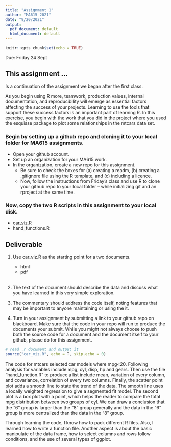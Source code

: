 ```yaml
---
title: "Assignment 1"
author: "MA615 2021"
date: "9/20/2021"
output:
  pdf_document: default
  html_document: default
---
```


```r
knitr::opts_chunk$set(echo = TRUE)
```

Due: Friday 24 Sept

## This assignment ...

Is a continuation of the assignment we began after the first class.

As you begin using R more, teamwork, production values, internal documentation, and reproducibility will emerge as essential factors affecting the success of your projects. Learning to use the tools that support these success factors is an important part of learning R. In this exercise, you begin with the work that you did in the project where you used the esquisse package to plot some relationships in the mtcars data set.

### Begin by setting up a github repo and cloning it to your local folder for MA615 assignments.

 - Open your github account. 
 - Set up an organization for your MA615 work.
 - In the organization, create a new repo for this assignment.
    + Be sure to check the boxes for (a) creating a readm, (b) creating a .gitignore file using the R template, and (c) including a licence.
    + Now, follow the instructions from Friday's class and use R to clone your github repo to your local folder -- while initializing git and an rproject at the same time.
    
### Now, copy the two R scripts in this assignment to your local disk. 

 - car_viz.R
 - hand_functions.R
 

## Deliverable

 1. Use car_viz.R as the starting point for a two documents.
    - html
    - pdf <br><br>

 
 2. The text of the document should describe the data and discuss what you have learned in this very simple exploration.
 
 3. The commentary should address the code itself, noting features that may be important to anyone maintaining or using the it.
 
 4. Turn in your assignment by submitting a link to your github repo on blackboard.  Make sure that the code in your repo will run to produce the documents your submit.  While you might not always choose to push both the source code for a document and the document itself to your github, please do for this assignment.
 
```r
# read .r document and output it
source("car_viz.R", echo = T, skip.echo = 0)
```
 
The code for mtcars selected car models where mpg<20. Following analysis for variables include mpg, cyl, disp, hp and gears. Then use the file “hand_function.R” to produce a list include mean, variation of every column, and covariance, correlation of every two columns. Finally, the scatter point plot adds a smooth line to state the trend of the data. The smooth line uses a locally weighted regression to give a segmented fit model. The second plot is a box plot with a point, which helps the reader to compare the total mpg distribution between two groups of cyl. We can draw a conclusion that the “6” group is larger than the “8” group generally and the data in the “6” group is more centralized than the data in the “8” group.

Through learning the code, I know how to pack different R files. Also, I learned how to write a function file. Another aspect is about the basic manipulate of the data frame, how to select columns and rows follow conditions, and the use of several types of ggplot.
 
 